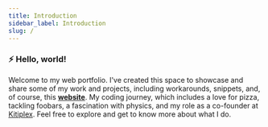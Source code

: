 ```yaml
---
title: Introduction
sidebar_label: Introduction
slug: /
---
```


### ⚡️ Hello, world!

Welcome to my web portfolio. I've created this space to showcase and share some of my work and projects, including workarounds, snippets, and, of course, this  __[website](../docs/tutorials/docusaurus/index.mdx)__. My coding journey, which includes a love for pizza, tackling foobars, a fascination with physics, and my role as a co-founder at [Kitiplex](https://kitiplex.github.io/). Feel free to explore and get to know more about what I do.
